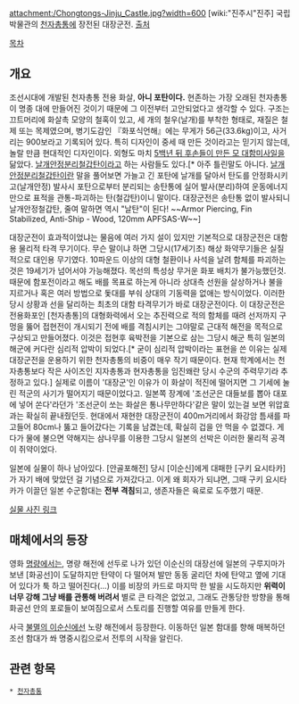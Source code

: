 attachment:/Chongtongs-Jinju_Castle.jpg?width=600
[wiki:"진주시"진주] 국립 박물관의 [[천자총통]]에 장전된 대장군전. [http://commons.wikimedia.org/wiki/File:Chongtongs-Jinju_Castle.jpg 출처]

[[목차]]
== 개요 ==
조선시대에 개발된 천자총통 전용 화살, '''아니 포탄이다.''' 
현존하는 가장 오래된 천자총통이 명종 대에 만들어진 것이기 때문에 그 이전부터 고안되었다고 생각할 수 있다.
구조는 끄트머리에 화살촉 모양의 철혹이 있고, 세 개의 철우(날개)를 부착한 형태로, 재질은 철제 또는 목제였으며, 병기도감인 『화포식언해』에는 무게가 56근(33.6kg)이고, 사거리는 900보라고 기록되어 있다.
특히 디자인이 중세 때 만든 것이라고는 믿기지 않는데, 놀랄 만큼 현대적인 디자인이다. 외형도 마치 [[해성|5백년 뒤 후손들이 만든 모 대함미사일]]을 닮았다. [[날개안정분리철갑탄]]이라고 하는 사람들도 있다.[* 아주 틀린말도 아니다. [[날개안정분리철갑탄]]이란 말을 풀어보면 가늘고 긴 포탄에 날개를 달아서 탄도를 안정화시키고(날개안정) 발사시 포탄으로부터 분리되는 송탄통에 실어 발사(분리)하여 운동에너지만으로 표적을 관통-파괴하는 탄(철갑탄)이니 말이다. 대장군전은 송탄통 없이 발사되니 날개안정철갑탄, 줄여 말하면 역시 "날탄"이 된다! ~~Armor Piercing, Fin Stabilized, Anti-Ship - Wood, 120mm APFSAS-W~~]

대장군전이 효과적이었냐는 물음에 여러 가지 설이 있지만 기본적으로 대장군전은 대함용 물리적 타격 무기이다. 무슨 말이냐 하면 그당시(17세기초) 해상 화약무기들은 실질적으로 대인용 무기였다. 10파운드 이상의 대형 철환이나 사석을 날려 함체를 파괴하는 것은 19세기가 넘어서야 가능해졌다. 목선의 특성상 무거운 화포 배치가 불가능했던것. 때문에 함포전이라고 해도 배를 목표로 하는게 아니라 상대측 선원을 살상하거나 불을 지르거나 혹은 여러 방법으로 돛대를 부숴 상대의 기동력을 없애는 방식이었다. 이러한 당시 상황과 선을 달리하는 최초의 대함 타격무기가 바로 대장군전이다. 이 대장군전은 전용화포인 [천자총통]의 대형화력에서 오는 추진력으로 적의 함체를 때려 선저까지 구멍을 뚫어 접현전이 개시되기 전에 배를 격침시키는 그야말로 근대적 해전을 목적으로 구상되고 만들어졌다. 이것은 접현후 육박전을 기본으로 삼는 그당시 해군 특히 일본의 해군에 커다란 심리적 압박이 되었다.[* 굳이 심리적 압박이라는 표현을 쓴 이유는 실제 대장군전을 운용하기 위한 천자총통의 비중이 매우 작기 때문이다. 현재 학계에서는 천자총통보다 작은 사이즈인 지자총통과 현자총통을 임진왜란 당시 수군의 주력무기라 추정하고 있다.] 실제로 이름이 '대장군'인 이유가 이 화살이 적진에 떨어지면 그 기세에 눌린 적군의 사기가 떨어지기 때문이었다고. 일본쪽 장계에 '조선군은 대들보를 뽑아 대포에 넣어 쏜다'라던가 '조선군이 쏘는 화살은 통나무만하다'같은 말이 있는걸 보면 위압효과는 확실히 끝내줬던듯. 현대에서 재현한 대장군전이 400m거리에서 화강암 틈새를 파고들어 80cm나 뚫고 들어갔다는 기록을 남겼는데, 확실히 겁을 안 먹을 수 없겠다. 게다가 물에 불으면 약해지는 삼나무를 이용한 그당시 일본의 선박은 이러한 물리적 공격이 쥐약이었다.

일본에 실물이 하나 남아있다. [안골포해전] 당시 [이순신]에게 대패한 [구키 요시타카]가 자기 배에 맞았던 걸 기념으로 가져갔다고. 이게 왜 회자가 되냐면, 그때 구키 요시타카가 이끌던 일본 수군함대는 '''전부 격침'''되고, 생존자들은 육로로 도주했기 때문.

[http://cluster1.cafe.daum.net/_c21_/bbs_search_read?grpid=1JWwU&fldid=8SMX&datanum=111&contentval=&docid=1JWwU8SMX11120120402101518 실물 사진 링크]

== 매체에서의 등장 ==
영화 [[명량]]에서는, 명량 해전에 선두로 나가 있던 이순신의 대장선에 일본의 구루지마가 보낸 [화공선]이 도달하지만 탄약이 다 떨어져 발만 동동 굴리던 차에 탄약고 옆에 기대어 있다가 툭 하고 떨어진다(...) 이를 비장의 카드로 마지막 한 발을 시도하지만 '''위력이 너무 강해 그냥 배를 관통해 버려서''' 별로 큰 타격은 없었고, 그래도 관통당한 방향을 통해 화공선 안의 포로들이 보여짐으로서 스토리를 진행할 여유를 만들게 한다.

사극 [[불멸의 이순신]]에선 노량 해전에서 등장한다. 이동하던 일본 함대를 향해 매복하던 조선 함대가 쏴 명중시킴으로서 전투의 시작을 알린다.
== 관련 항목 ==
 * [[천자총통]]
